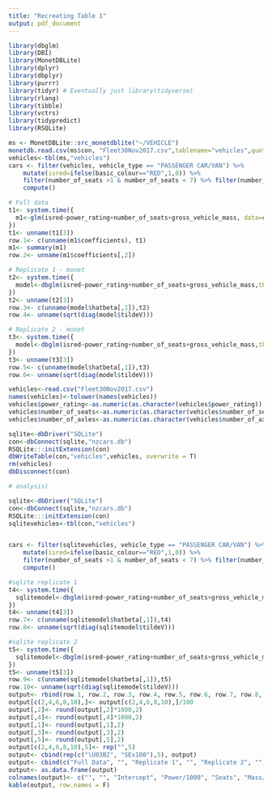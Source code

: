 ```yaml
---
title: "Recreating Table 1"
output: pdf_document
---
```


```r
library(dbglm)
library(DBI)
library(MonetDBLite)
library(dplyr)
library(dbplyr)
library(purrr)
library(tidyr) # Eventually just library(tidyverse)
library(rlang)
library(tibble)
library(vctrs)
library(tidypredict)
library(RSQLite)
```

```r
ms <- MonetDBLite::src_monetdblite("~/VEHICLE")
monetdb.read.csv(ms$con, "Fleet30Nov2017.csv",tablename="vehicles",quote="",nrow.check=10000,best.effort=TRUE,lower.case.names=TRUE)
vehicles<-tbl(ms,"vehicles")
cars <- filter(vehicles, vehicle_type == "PASSENGER CAR/VAN") %>% 
	mutate(isred=ifelse(basic_colour=="RED",1,0)) %>% 
	filter(number_of_seats >1 & number_of_seats < 7) %>% filter(number_of_axles==2) %>%
	compute()
```

```r
# Full data
t1<- system.time({
  m1<-glm(isred~power_rating+number_of_seats+gross_vehicle_mass, data=cars, family = "binomial")
})
t1<- unname(t1[3])
row.1<- c(unname(m1$coefficients), t1)
m1<- summary(m1)
row.2<- unname(m1$coefficients[,2])

# Replicate 1 - monet
t2<- system.time({
  model<-dbglm(isred~power_rating+number_of_seats+gross_vehicle_mass,tbl=cars)
})
t2<- unname(t2[3])
row.3<- c(unname(model$hatbeta[,1]),t2)
row.4<- unname(sqrt(diag(model$tildeV)))

# Replicate 2 - monet
t3<- system.time({
  model<-dbglm(isred~power_rating+number_of_seats+gross_vehicle_mass,tbl=cars)
})
t3<- unname(t3[3])
row.5<- c(unname(model$hatbeta[,1]),t3)
row.6<- unname(sqrt(diag(model$tildeV)))
```


```r
vehicles<-read.csv("Fleet30Nov2017.csv")
names(vehicles)<-tolower(names(vehicles))
vehicles$power_rating<-as.numeric(as.character(vehicles$power_rating))
vehicles$number_of_seats<-as.numeric(as.character(vehicles$number_of_seats))
vehicles$number_of_axles<-as.numeric(as.character(vehicles$number_of_axles))

sqlite<-dbDriver("SQLite")
con<-dbConnect(sqlite,"nzcars.db")
RSQLite:::initExtension(con)
dbWriteTable(con,"vehicles",vehicles, overwrite = T)
rm(vehicles)
dbDisconnect(con)

# analysis)

sqlite<-dbDriver("SQLite")
con<-dbConnect(sqlite,"nzcars.db")
RSQLite:::initExtension(con)
sqlitevehicles<-tbl(con,"vehicles")


cars <- filter(sqlitevehicles, vehicle_type == "PASSENGER CAR/VAN") %>%
	mutate(isred=ifelse(basic_colour=="RED",1,0)) %>% 
	filter(number_of_seats >1 & number_of_seats < 7) %>% filter(number_of_axles==2) %>%
	compute()
```

```r
#sqlite replicate 1
t4<- system.time({
  sqlitemodel<-dbglm(isred~power_rating+number_of_seats+gross_vehicle_mass,tbl=cars)
})
t4<- unname(t4[3])
row.7<- c(unname(sqlitemodel$hatbeta[,1]),t4)
row.8<- unname(sqrt(diag(sqlitemodel$tildeV)))

#sqlite replicate 2
t5<- system.time({
  sqlitemodel<-dbglm(isred~power_rating+number_of_seats+gross_vehicle_mass,tbl=cars)
})
t5<- unname(t5[3])
row.9<- c(unname(sqlitemodel$hatbeta[,1]),t5)
row.10<- unname(sqrt(diag(sqlitemodel$tildeV)))
output<- rbind(row.1, row.2, row.3, row.4, row.5, row.6, row.7, row.8, row.9, row.10)
output[c(2,4,6,8,10),]<- output[c(2,4,6,8,10),]/100
output[,2]<- round(output[,2]*1000,2)
output[,4]<- round(output[,4]*1000,2)
output[,1]<- round(output[,1],2)
output[,3]<- round(output[,3],2)
output[,5]<- round(output[,5],2)
output[c(2,4,6,8,10),5]<- rep("",5)
output<- cbind(rep(c("\U03B2", "SEx100"),5), output)
output<- cbind(c("Full Data", "", "Replicate 1", "", "Replicate 2", "", "Replicate 3","", "Replicate 4",""), output)
output<- as.data.frame(output)
colnames(output)<- c("", "", "Intercept", "Power/1000", "Seats", "Mass/1000", "Processing Time (s)")
kable(output, row.names = F)
```





